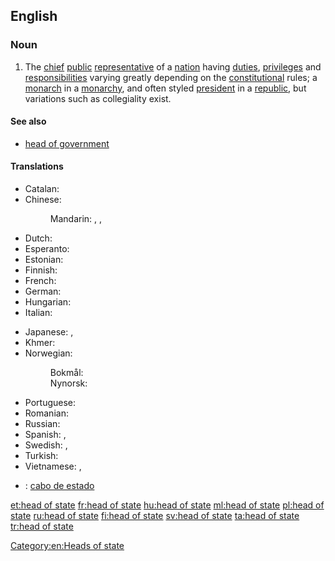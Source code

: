 ==English==

===Noun===
{{wikipedia}}
{{en-noun|head=[[head]] [[of]] [[state]]|heads of state}}

# The [[chief]] [[public]] [[representative]] of a [[nation]] having [[duties]], [[privilege]]s and [[responsibilities]] varying greatly depending on the [[constitution]]al rules; a [[monarch]] in a [[monarchy]], and often styled [[president]] in a [[republic]], but variations such as collegiality exist.

====See also====
* [[head of government]]

====Translations====
{{trans-top|the chief public representative of a nation}}
* Catalan: {{t|ca|cap d'estat|m}}
* Chinese:
*: Mandarin: {{t+|cmn|國家元首|sc=Hani}}, {{t|cmn|国家元首|tr=guójiā yuánshǒu|sc=Hani}}, {{t+|cmn|元首|tr=yuánshǒu|sc=Hani}}
* Dutch: {{t+|nl|staatshoofd|n}}
* Esperanto: {{t|eo|ŝtatestro}}
* Estonian: {{t|et|riigipea}}
* Finnish: {{t+|fi|valtionpäämies}}
* French: {{t+|fr|chef d'état|m}}
* German: {{t+|de|Staatsoberhaupt|n}}
* Hungarian: {{t+|hu|államfő}}
* Italian: {{t|it|capo di stato}}
{{trans-mid}}
* Japanese: {{t|ja|国家元首|tr=こっかげんしゅ, kokkagenshu}}, {{t+|ja|元首|tr=げんしゅ, genshu}}
* Khmer: {{t|km|ប្រមុខរដ្ឋ|sc=Khmr|tr=prɑmuk roat}}
* Norwegian:
*: Bokmål: {{t|no|statsoverhode|n}}
*: Nynorsk: {{t|nn|statsoverhovud|n}}
* Portuguese: {{t|pt|chefe de estado|m|f}}
* Romanian: {{l|ro|șef}} {{l|ro|de}} {{l|ro|stat}} {{g|m}}
* Russian: {{t|ru|глава государства|m|f|tr=glavá gosudárstva|sc=Cyrl}}
* Spanish: {{t|es|jefe de Estado|m}}, {{t|es|mandatario|m}}
* Swedish: {{t+|sv|statschef|c}}, {{t+|sv|statsöverhuvud|n}}
* Turkish: {{t+|tr|devlet başkanı}}
* Vietnamese: {{t|vi|nguyên thủ quốc gia}}, {{t+|vi|quốc trưởng}}
{{trans-bottom}}

{{checktrans-top}}
* {{ttbc|es}}: [[cabo de estado]] {{g|m}}
{{trans-bottom}}

[[Category:en:Heads of state]]

[[et:head of state]]
[[fr:head of state]]
[[hu:head of state]]
[[ml:head of state]]
[[pl:head of state]]
[[ru:head of state]]
[[fi:head of state]]
[[sv:head of state]]
[[ta:head of state]]
[[tr:head of state]]